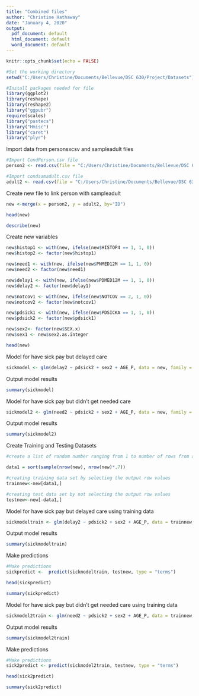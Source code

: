 ---
title: "Combined files"
author: "Christine Hathaway"
date: "January 4, 2020"
output:
  pdf_document: default
  html_document: default
  word_document: default
---

```{r setup, include=FALSE}
knitr::opts_chunk$set(echo = FALSE)
```

```{r include = TRUE}
#Set the working directory
setwd("C:/Users/Christine/Documents/Bellevue/DSC 630/Project/Datasets")
```


```{r include = FALSE}
#Install packages needed for file
library(ggplot2)
library(reshape)
library(reshape2)
library("ggpubr")
require(scales)
library("pastecs")
library("Hmisc")
library("caret")
library("plyr")
```

Import data from personsxcsv and sampleadult files

```{r echo = TRUE}
#Import CondPerson.csv file
person2 <- read.csv(file = "C:/Users/Christine/Documents/Bellevue/DSC 630/Project/Datasets/CondPerson.csv", header = TRUE, na.strings = " ")

#Import condsamadult.csv file
adult2 <- read.csv(file = "C:/Users/Christine/Documents/Bellevue/DSC 630/Project/Datasets/condsamadult.csv", header = TRUE, na.strings = " ")
```


Create new file to link person with sampleadult

```{r echo = TRUE }
new <-merge(x = person2, y = adult2, by="ID")

head(new)

describe(new)

```

Create new variables

```{r echo = TRUE }
new$histop1 <- with(new, ifelse(new$HISTOP4 == 1, 1, 0))
new$histop2 <- factor(new$histop1)

new$need1 <- with(new, ifelse(new$PNMED12M == 1, 1, 0))
new$need2 <- factor(new$need1)

new$delay1 <- with(new, ifelse(new$PDMED12M == 1, 1, 0))
new$delay2 <- factor(new$delay1)

new$notcov1 <- with(new, ifelse(new$NOTCOV == 2, 1, 0))
new$notcov2 <- factor(new$notcov1)

new$pdsick1 <- with(new, ifelse(new$PDSICKA == 1, 1, 0))
new$pdsick2 <- factor(new$pdsick1)

new$sex2<- factor(new$SEX.x)
new$sex1 <- new$sex2.as.integer

head(new)
```


Model for have sick pay but delayed care

```{r echo = TRUE }
sickmodel <- glm(delay2 ~ pdsick2 + sex2 + AGE_P, data = new, family = "binomial")

```

Output model results

```{r echo = TRUE }
summary(sickmodel)

```



Model  for have sick pay but didn't get needed care

```{r echo = TRUE }
sickmodel2 <- glm(need2 ~ pdsick2 + sex2 + AGE_P, data = new, family = "binomial")

```

Output model results

```{r echo = TRUE }
summary(sickmodel2)

```

Create Training and Testing Datasets

```{r echo = TRUE }
#create a list of random number ranging from 1 to number of rows from actual data and 70% of the data into training data  

data1 = sort(sample(nrow(new), nrow(new)*.7))

#creating training data set by selecting the output row values  
trainnew<-new[data1,]

#creating test data set by not selecting the output row values
testnew<-new[-data1,]

```



Model for have sick pay but delayed care using training data

```{r echo = TRUE }
sickmodeltrain <- glm(delay2 ~ pdsick2 + sex2 + AGE_P, data = trainnew, family = "binomial")

```

Output model results

```{r echo = TRUE }
summary(sickmodeltrain)

```

Make predictions

```{r echo = TRUE }
#Make predictions
sickpredict <-  predict(sickmodeltrain, testnew, type = "terms")

head(sickpredict)

summary(sickpredict)
```



Model  for have sick pay but didn't get needed care using training data

```{r echo = TRUE }
sickmodel2train <- glm(need2 ~ pdsick2 + sex2 + AGE_P, data = trainnew, family = "binomial")

```

Output model results

```{r echo = TRUE }
summary(sickmodel2train)

```

Make predictions

```{r echo = TRUE }
#Make predictions
sick2predict <- predict(sickmodel2train, testnew, type = "terms")

head(sick2predict)

summary(sick2predict)
```



